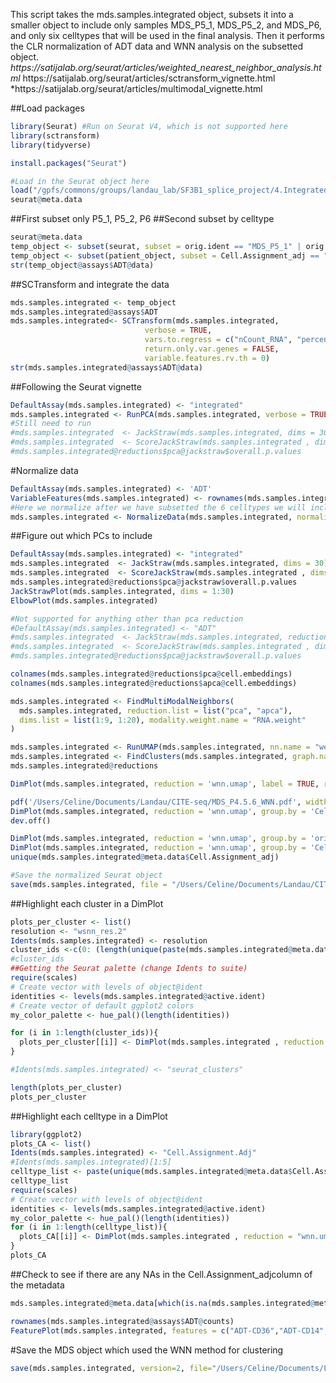 This script takes the mds.samples.integrated object, subsets it into a smaller object to include only samples MDS_P5_1, MDS_P5_2, and MDS_P6, and only six celltypes that will be used in the final analysis. Then it performs the CLR normalization of ADT data and WNN analysis on the subsetted object.
*https://satijalab.org/seurat/articles/weighted_nearest_neighbor_analysis.html
*https://satijalab.org/seurat/articles/sctransform_vignette.html
*https://satijalab.org/seurat/articles/multimodal_vignette.html

##Load packages
```r
library(Seurat) #Run on Seurat V4, which is not supported here
library(sctransform)
library(tidyverse)

install.packages("Seurat")
```

```r
#Load in the Seurat object here
load("/gpfs/commons/groups/landau_lab/SF3B1_splice_project/4.Integrated_seurat_objs/mds.sample.integrated.p4.5.6.in.progress_2_withPseudotime.RData")
seurat@meta.data
```

##First subset only P5_1, P5_2, P6
##Second subset by celltype
```r
seurat@meta.data
temp_object <- subset(seurat, subset = orig.ident == "MDS_P5_1" | orig.ident == "MDS_P5_2" | orig.ident == "MDS_P6")
temp_object <- subset(patient_object, subset = Cell.Assignment_adj == "HSPC"|Cell.Assignment_adj == "IMP"|Cell.Assignment_adj == "NP"|Cell.Assignment_adj == "MkP"|Cell.Assignment_adj == "MEP"|Cell.Assignment_adj == "EP")
str(temp_object@assays$ADT@data)
```

##SCTransform and integrate the data 
```r
mds.samples.integrated <- temp_object
mds.samples.integrated@assays$ADT
mds.samples.integrated<- SCTransform(mds.samples.integrated, 
                              verbose = TRUE, 
                              vars.to.regress = c("nCount_RNA", "percent.mito","S.Score", "G2M.Score"),
                              return.only.var.genes = FALSE, 
                              variable.features.rv.th = 0) 
str(mds.samples.integrated@assays$ADT@data)
```

##Following the Seurat vignette
```r
DefaultAssay(mds.samples.integrated) <- "integrated"
mds.samples.integrated <- RunPCA(mds.samples.integrated, verbose = TRUE)
#Still need to run
#mds.samples.integrated  <- JackStraw(mds.samples.integrated, dims = 30)
#mds.samples.integrated  <- ScoreJackStraw(mds.samples.integrated , dims = 1:30)
#mds.samples.integrated@reductions$pca@jackstraw$overall.p.values
```

#Normalize data
```r
DefaultAssay(mds.samples.integrated) <- 'ADT'
VariableFeatures(mds.samples.integrated) <- rownames(mds.samples.integrated[["ADT"]]) 
#Here we normalize after we have subsetted the 6 celltypes we will include in our final analysis
mds.samples.integrated <- NormalizeData(mds.samples.integrated, normalization.method = 'CLR', margin = 2) %>% ScaleData() %>% RunPCA(reduction.name = 'apca')
```

##Figure out which PCs to include
```r
DefaultAssay(mds.samples.integrated) <- "integrated"
mds.samples.integrated  <- JackStraw(mds.samples.integrated, dims = 30)
mds.samples.integrated  <- ScoreJackStraw(mds.samples.integrated , dims = 1:30)
mds.samples.integrated@reductions$pca@jackstraw$overall.p.values
JackStrawPlot(mds.samples.integrated, dims = 1:30)
ElbowPlot(mds.samples.integrated)

#Not supported for anything other than pca reduction
#DefaultAssay(mds.samples.integrated) <- "ADT"
#mds.samples.integrated  <- JackStraw(mds.samples.integrated, reduction = "apca", dims = 1:20)
#mds.samples.integrated  <- ScoreJackStraw(mds.samples.integrated , dims = 1:30)
#mds.samples.integrated@reductions$pca@jackstraw$overall.p.values

colnames(mds.samples.integrated@reductions$pca@cell.embeddings)
colnames(mds.samples.integrated@reductions$apca@cell.embeddings)
```

```r
mds.samples.integrated <- FindMultiModalNeighbors(
  mds.samples.integrated, reduction.list = list("pca", "apca"), 
  dims.list = list(1:9, 1:20), modality.weight.name = "RNA.weight"
)
```

```r
mds.samples.integrated <- RunUMAP(mds.samples.integrated, nn.name = "weighted.nn", reduction.name = "wnn.umap", reduction.key = "wnnUMAP_")
mds.samples.integrated <- FindClusters(mds.samples.integrated, graph.name = "wsnn", algorithm = 3, resolution = 2, verbose = FALSE) 
mds.samples.integrated@reductions
```


```r
DimPlot(mds.samples.integrated, reduction = 'wnn.umap', label = TRUE, repel = TRUE, label.size = 2.5) + NoLegend()

pdf('/Users/Celine/Documents/Landau/CITE-seq/MDS_P4.5.6_WNN.pdf', width = 10, height = 10) 
DimPlot(mds.samples.integrated, reduction = 'wnn.umap', group.by = 'Cell.Assignment_adj', label = TRUE, repel = TRUE, label.size = 5)
dev.off()

DimPlot(mds.samples.integrated, reduction = 'wnn.umap', group.by = 'orig.ident', label = TRUE, repel = TRUE, label.size = 2.5)
DimPlot(mds.samples.integrated, reduction = 'wnn.umap', group.by = 'Cell.Assignment_adj', label = TRUE, repel = TRUE, label.size = 2.5)
unique(mds.samples.integrated@meta.data$Cell.Assignment_adj)

#Save the normalized Seurat object 
save(mds.samples.integrated, file = "/Users/Celine/Documents/Landau/CITE-seq/2_MDS_patients/mds.p4.p5.p6.CITE.Analysis/mds.samples.integrated.celltypes.subsetted.Rdata") #Write new path here

```

##Highlight each cluster in a DimPlot
```r
plots_per_cluster <- list()
resolution <- "wsnn_res.2"
Idents(mds.samples.integrated) <- resolution
cluster_ids <-c(0: (length(unique(paste(mds.samples.integrated@meta.data[,resolution])))-1) )
#cluster_ids
##Getting the Seurat palette (change Idents to suite)
require(scales)
# Create vector with levels of object@ident
identities <- levels(mds.samples.integrated@active.ident)
# Create vector of default ggplot2 colors
my_color_palette <- hue_pal()(length(identities))

for (i in 1:length(cluster_ids)){
  plots_per_cluster[[i]] <- DimPlot(mds.samples.integrated , reduction = "wnn.umap", label = TRUE, cells.highlight = WhichCells(mds.samples.integrated, idents = c(cluster_ids[i])) , sizes.highlight= 0.5) + scale_color_manual(labels = c("Unselected", cluster_ids[i]), values = c("grey", my_color_palette[i]))
}

#Idents(mds.samples.integrated) <- "seurat_clusters"

length(plots_per_cluster)
plots_per_cluster
```


##Highlight each celltype in a DimPlot
```r
library(ggplot2)
plots_CA <- list()
Idents(mds.samples.integrated) <- "Cell.Assignment.Adj"
#Idents(mds.samples.integrated)[1:5]
celltype_list <- paste(unique(mds.samples.integrated@meta.data$Cell.Assignment_adj))
celltype_list
require(scales)
# Create vector with levels of object@ident
identities <- levels(mds.samples.integrated@active.ident)
my_color_palette <- hue_pal()(length(identities))
for (i in 1:length(celltype_list)){
  plots_CA[[i]] <- DimPlot(mds.samples.integrated , reduction = "wnn.umap", label = TRUE, cells.highlight = WhichCells(mds.samples.integrated, idents = c(celltype_list[i])) , sizes.highlight= 0.5) + scale_color_manual(labels = c("Unselected", celltype_list[i]), values = c("grey", my_color_palette[i]))
}
plots_CA

```

##Check to see if there are any NAs in the Cell.Assignment_adjcolumn of the metadata
```r
mds.samples.integrated@meta.data[which(is.na(mds.samples.integrated@meta.data$Cell.Assignment_adj)),]
```

```r
rownames(mds.samples.integrated@assays$ADT@counts)
FeaturePlot(mds.samples.integrated, features = c("ADT-CD36","ADT-CD14","ADT-CD45RA"))
```
#Save the MDS object which used the WNN method for clustering
```r
save(mds.samples.integrated, version=2, file="/Users/Celine/Documents/Landau/CITE-seq/mds.samples.integrated.p4.p5.p6.WNN.Rdata") #Change path here
```

